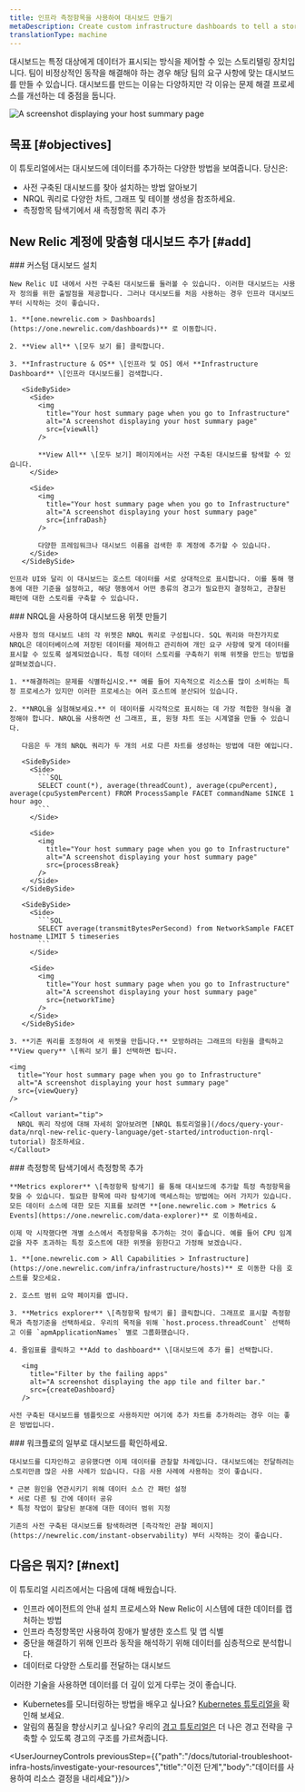 ```yaml
---
title: 인프라 측정항목을 사용하여 대시보드 만들기
metaDescription: Create custom infrastructure dashboards to tell a story about your system.
translationType: machine
---
```









대시보드는 특정 대상에게 데이터가 표시되는 방식을 제어할 수 있는 스토리텔링 장치입니다. 팀이 비정상적인 동작을 해결해야 하는 경우 해당 팀의 요구 사항에 맞는 대시보드를 만들 수 있습니다. 대시보드를 만드는 이유는 다양하지만 각 이유는 문제 해결 프로세스를 개선하는 데 중점을 둡니다.

<img
  title="Your host summary page when you go to Infrastructure"
  alt="A screenshot displaying your host summary page"
  src={customDash}
/>

## 목표 [#objectives]

이 튜토리얼에서는 대시보드에 데이터를 추가하는 다양한 방법을 보여줍니다. 당신은:

* 사전 구축된 대시보드를 찾아 설치하는 방법 알아보기
* NRQL 쿼리로 다양한 차트, 그래프 및 테이블 생성을 참조하세요.
* 측정항목 탐색기에서 새 측정항목 쿼리 추가

## New Relic 계정에 맞춤형 대시보드 추가 [#add]

<Steps>
  <Step>
    ### 커스텀 대시보드 설치

    New Relic UI 내에서 사전 구축된 대시보드를 둘러볼 수 있습니다. 이러한 대시보드는 사용자 정의를 위한 출발점을 제공합니다. 그러나 대시보드를 처음 사용하는 경우 인프라 대시보드부터 시작하는 것이 좋습니다.

    1. **[one.newrelic.com > Dashboards](https://one.newrelic.com/dashboards)** 로 이동합니다.

    2. **View all** \[모두 보기 를] 클릭합니다.

    3. **Infrastructure & OS** \[인프라 및 OS] 에서 **Infrastructure Dashboard** \[인프라 대시보드를] 검색합니다.

       <SideBySide>
         <Side>
           <img
             title="Your host summary page when you go to Infrastructure"
             alt="A screenshot displaying your host summary page"
             src={viewAll}
           />

           **View All** \[모두 보기] 페이지에서는 사전 구축된 대시보드를 탐색할 수 있습니다.
         </Side>

         <Side>
           <img
             title="Your host summary page when you go to Infrastructure"
             alt="A screenshot displaying your host summary page"
             src={infraDash}
           />

           다양한 프레임워크나 대시보드 이름을 검색한 후 계정에 추가할 수 있습니다.
         </Side>
       </SideBySide>

    인프라 UI와 달리 이 대시보드는 호스트 데이터를 서로 상대적으로 표시합니다. 이를 통해 행동에 대한 기준을 설정하고, 해당 행동에서 어떤 종류의 경고가 필요한지 결정하고, 관찰된 패턴에 대한 스토리를 구축할 수 있습니다.
  </Step>

  <Step>
    ### NRQL을 사용하여 대시보드용 위젯 만들기

    사용자 정의 대시보드 내의 각 위젯은 NRQL 쿼리로 구성됩니다. SQL 쿼리와 마찬가지로 NRQL은 데이터베이스에 저장된 데이터를 제어하고 관리하여 개인 요구 사항에 맞게 데이터를 표시할 수 있도록 설계되었습니다. 특정 데이터 스토리를 구축하기 위해 위젯을 만드는 방법을 살펴보겠습니다.

    1. **해결하려는 문제를 식별하십시오.** 예를 들어 지속적으로 리소스를 많이 소비하는 특정 프로세스가 있지만 이러한 프로세스는 여러 호스트에 분산되어 있습니다.

    2. **NRQL을 실험해보세요.** 이 데이터를 시각적으로 표시하는 데 가장 적합한 형식을 결정해야 합니다. NRQL을 사용하면 선 그래프, 표, 원형 차트 또는 시계열을 만들 수 있습니다.

       다음은 두 개의 NRQL 쿼리가 두 개의 서로 다른 차트를 생성하는 방법에 대한 예입니다.

       <SideBySide>
         <Side>
           ```SQL
           SELECT count(*), average(threadCount), average(cpuPercent), average(cpuSystemPercent) FROM ProcessSample FACET commandName SINCE 1 hour ago
           ```
         </Side>

         <Side>
           <img
             title="Your host summary page when you go to Infrastructure"
             alt="A screenshot displaying your host summary page"
             src={processBreak}
           />
         </Side>
       </SideBySide>

       <SideBySide>
         <Side>
           ```SQL
           SELECT average(transmitBytesPerSecond) from NetworkSample FACET hostname LIMIT 5 timeseries
           ```
         </Side>

         <Side>
           <img
             title="Your host summary page when you go to Infrastructure"
             alt="A screenshot displaying your host summary page"
             src={networkTime}
           />
         </Side>
       </SideBySide>

    3. **기존 쿼리를 조정하여 새 위젯을 만듭니다.** 모방하려는 그래프의 타원을 클릭하고 **View query** \[쿼리 보기 를] 선택하면 됩니다.

    <img
      title="Your host summary page when you go to Infrastructure"
      alt="A screenshot displaying your host summary page"
      src={viewQuery}
    />

    <Callout variant="tip">
      NRQL 쿼리 작성에 대해 자세히 알아보려면 [NRQL 튜토리얼을](/docs/query-your-data/nrql-new-relic-query-language/get-started/introduction-nrql-tutorial) 참조하세요.
    </Callout>
  </Step>

  <Step>
    ### 측정항목 탐색기에서 측정항목 추가

    **Metrics explorer** \[측정항목 탐색기] 를 통해 대시보드에 추가할 특정 측정항목을 찾을 수 있습니다. 필요한 항목에 따라 탐색기에 액세스하는 방법에는 여러 가지가 있습니다. 모든 데이터 소스에 대한 모든 지표를 보려면 **[one.newrelic.com > Metrics & Events](https://one.newrelic.com/data-explorer)** 로 이동하세요.

    이제 막 시작했다면 개별 소스에서 측정항목을 추가하는 것이 좋습니다. 예를 들어 CPU 임계값을 자주 초과하는 특정 호스트에 대한 위젯을 원한다고 가정해 보겠습니다.

    1. **[one.newrelic.com > All Capabilities > Infrastructure](https://one.newrelic.com/infra/infrastructure/hosts)** 로 이동한 다음 호스트를 찾으세요.

    2. 호스트 범위 요약 페이지를 엽니다.

    3. **Metrics explorer** \[측정항목 탐색기 를] 클릭합니다. 그래프로 표시할 측정항목과 측정기준을 선택하세요. 우리의 목적을 위해 `host.process.threadCount` 선택하고 이를 `apmApplicationNames` 별로 그룹화했습니다.

    4. 줄임표를 클릭하고 **Add to dashboard** \[대시보드에 추가 를] 선택합니다.

       <img
         title="Filter by the failing apps"
         alt="A screenshot displaying the app tile and filter bar."
         src={createDashboard}
       />

    사전 구축된 대시보드를 템플릿으로 사용하지만 여기에 추가 차트를 추가하려는 경우 이는 좋은 방법입니다.
  </Step>

  <Step>
    ### 워크플로의 일부로 대시보드를 확인하세요.

    대시보드를 디자인하고 공유했다면 이제 데이터를 관찰할 차례입니다. 대시보드에는 전달하려는 스토리만큼 많은 사용 사례가 있습니다. 다음 사용 사례에 사용하는 것이 좋습니다.

    * 근본 원인을 연관시키기 위해 데이터 소스 간 패턴 설정
    * 서로 다른 팀 간에 데이터 공유
    * 특정 작업이 할당된 분대에 대한 데이터 범위 지정

    기존의 사전 구축된 대시보드를 탐색하려면 [즉각적인 관찰 페이지](https://newrelic.com/instant-observability) 부터 시작하는 것이 좋습니다.  

  </Step>
</Steps>

## 다음은 뭐지? [#next]

이 튜토리얼 시리즈에서는 다음에 대해 배웠습니다.

* 인프라 에이전트의 안내 설치 프로세스와 New Relic이 시스템에 대한 데이터를 캡처하는 방법
* 인프라 측정항목만 사용하여 장애가 발생한 호스트 및 앱 식별
* 중단을 해결하기 위해 인프라 동작을 해석하기 위해 데이터를 심층적으로 분석합니다.
* 데이터로 다양한 스토리를 전달하는 대시보드

이러한 기술을 사용하면 데이터를 더 깊이 있게 다루는 것이 좋습니다.

* Kubernetes를 모니터링하는 방법을 배우고 싶나요? [Kubernetes 튜토리얼을](docs/tutorial-create-alerts/create-new-relic-alerts) 확인해 보세요.
* 알림의 품질을 향상시키고 싶나요? 우리의 [경고 튜토리얼은](docs/tutorial-create-alerts/create-new-relic-alerts) 더 나은 경고 전략을 구축할 수 있도록 경고의 구조를 가르쳐줍니다.

<UserJourneyControls previousStep={{"path":"/docs/tutorial-troubleshoot-infra-hosts/investigate-your-resources","title":"이전 단계","body":"데이터를 사용하여 리소스 결정을 내리세요"}}/>